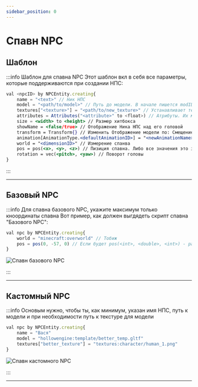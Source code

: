 ```yaml
---
sidebar_position: 0
---
```


# Спавн NPC

## Шаблон

:::info Шаблон для спавна NPC
Этот шаблон вкл в себя все параметры, которые поддерживаются при создании НПС:

```jsx
val <npcID> by NPCEntity.creating{
 	name = "<text>" // Ник НПС
    model = "<path/to/model>" // Путь до модели. В начале пишется modID, а после уже сам путь
    textures["<texture>"] = "<path/to/new_texture>" // Устанавливает текстуру для НПС
    attributes = Attributes("<attribute>" to <float>) // Атрибуты. Их можно получить через команду `/attribute <player>`
    size = <width> to <height> // Размер хитбокса
    showName = <false/true> // Отображение Ника НПС над его головой
    transform = Transform{} // Изменить Отображение модели по: Смещение, поворот, размер
    animation[AnimationType.<defaultAnimationID>] = "<newAnimationName>" // Замена дефолтной анимации на свою(кастомную, другую)
    world = "<dimensionID>" // Измерение спанва
    pos = pos(<x>, <y>, <z>) // Пизиция спавна. Либо все значения это int, либо все значения это double
    rotation = vec(<pitch>, <yaw>) // Поворот головы
}
```
:::

---

## Базовый NPC

:::info Для спавна базового NPC, укажите максимум только кноординаты спавна
Вот пример, как должен выгдядеть скрипт спавна "Базового NPC":

```jsx
val npc by NPCEntity.creating{
    world = "minecraft:overworld" // Тобиж
    pos = pos(0, -57, 0) // Если будет pos(<int>, <double>, <int>) - работать не будет
}
```

![Спавн базового NPC](https://raw.githubusercontent.com/HollowHorizon/HollowEngineDocs/main/docs/hollowengine-guide/.resourses/spawn-basic-npc.gif)

:::

---

## Кастомный NPC

:::info Основым нужно, чтобы ты, как минимум, указан имя НПС, путь к модели и при необходимости путь к текстуре для модели

```jsx
val npc by NPCEntity.creating{
    name = "Вася"
    model = "hollowengine:template/better_temp.gltf"
    textures["better_texture"] = "textures:character/human_1.png"
}
```

![Спавн кастомного NPC](https://raw.githubusercontent.com/HollowHorizon/HollowEngineDocs/main/docs/hollowengine-guide/.resourses/spawn-custom-npc.gif)

:::

---
